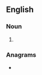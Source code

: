 ==English==

===Noun===
{{head|en|noun form|head=[[age]] [[group]]s}}

# {{plural of|en|age group}}

===Anagrams===
* {{anagrams|en|a=aeggoprsu|groupages}}